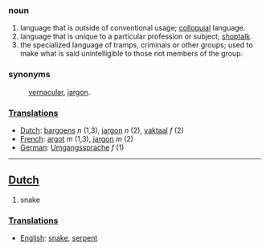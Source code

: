 ===noun===
#language that is outside of conventional usage; [[colloquial]] language.
#language that is unique to a particular profession or subject; [[shoptalk]].
#the specialized language of tramps, criminals or other groups; used to make what is said unintelligible to those not members of the group.
===synonyms===
:[[vernacular]], [[jargon]].

===[[Translation]]s===
*[[Dutch]]: [[bargoens]] ''n'' (1,3), [[jargon]] ''n'' (2), [[vaktaal]] ''f'' (2)
*[[French]]: [[argot]] ''m'' (1,3), [[jargon]] ''m'' (2)
*[[German]]: [[Umgangssprache]] ''f'' (1)

----

==[[Dutch]]==

# snake

===[[Translation]]s===
*[[English]]: [[snake]], [[serpent]]